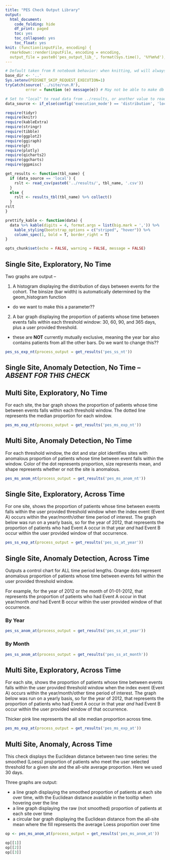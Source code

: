 ```yaml
---
title: "PES Check Output Library"
output:
  html_document:
    code_folding: hide
    df_print: paged
    toc: yes
    toc_collapsed: yes
    toc_float: yes
knit: (function(inputFile, encoding) {
  rmarkdown::render(inputFile, encoding = encoding, 
  output_file = paste0('pes_output_lib_', format(Sys.time(), '%Y%m%d'), '.html') )}) 
---
```


```r
# Default taken from R notebook behavior: when knitting, wd will always be location of notebook
base_dir <- '..'
Sys.setenv(PEDSNET_SKIP_REQUEST_EXECUTION=1)
tryCatch(source('../site/run.R'),
         error = function (e) message(e)) # May not be able to make db connection

# Set to "local" to read data from ../results, or another value to read from db
data_source <- if_else(config('execution_mode') == 'distribution', 'local', 'not_local')

require(tidyr)
require(knitr)
require(kableExtra)
require(stringr)
require(tibble)
require(ggplot2)
require(ggiraph)
require(gt)
require(plotly)
require(qicharts2)
require(ggcharts)
require(ggpmisc)

get_results <- function(tbl_name) {
  if (data_source == 'local') {
    rslt <- read_csv(paste0('../results/', tbl_name, '.csv'))
  }
  else {
    rslt <- results_tbl(tbl_name) %>% collect()
  }
rslt
}

prettify_kable <- function(data) {
  data %>% kable(digits = 4, format.args = list(big.mark = ',')) %>%
    kable_styling(bootstrap_options = c("striped", "hover")) %>%
    column_spec(1, bold = T, border_right = T)
}

opts_chunk$set(echo = FALSE, warning = FALSE, message = FALSE)

```

## Single Site, Exploratory, No Time

Two graphs are output -- 

1. A histogram displaying the distribution of days between events for the cohort. The binsize (bar width) is automatically determined by the geom_histogram function
  - do we want to make this a parameter??
2. A bar graph displaying the proportion of patients whose time between events falls within each threshold window: 30, 60, 90, and 365 days, plus a user provided threshold.
  - these are **NOT** currently mutually exclusive, meaning the year bar also contains patients from all the other bars. Do we want to change this??

```r

pes_ss_exp_nt(process_output = get_results('pes_ss_nt'))

```

## Single Site, Anomaly Detection, No Time -- *ABSENT FOR THIS CHECK*

## Multi Site, Exploratory, No Time

For each site, the bar graph shows the proportion of patients whose time between events falls within each threshold window. The dotted line represents the median proportion for each window.

```r

pes_ms_exp_nt(process_output = get_results('pes_ms_exp_nt'))

```

## Multi Site, Anomaly Detection, No Time

For each threshold window, the dot and star plot identifies sites with anomalous proportion of patients whose time between event falls within the window. Color of the dot represents proportion, size represents mean, and shape represents whether or not the site is anomalous.

```r

pes_ms_anom_nt(process_output = get_results('pes_ms_anom_nt'))

```

## Single Site, Exploratory, Across Time

For one site, shows the proportion of patients whose time between events falls within the user provided threshold window when the index event (Event A) occurs within the year/month/other time period of interest. The graph below was run on a yearly basis, so for the year of 2012, that represents the proportion of patients who had Event A occur in that year *and* had Event B occur within the user provided window of that occurrence.

```r

pes_ss_exp_at(process_output = get_results('pes_ss_at_year'))

```

## Single Site, Anomaly Detection, Across Time

Outputs a control chart for ALL time period lengths. Orange dots represent anomalous proportion of patients whose time between events fell within the user provided threshold window.

For example, for the year of 2012 or the month of 01-01-2012, that represents the proportion of patients who had Event A occur in that year/month *and* had Event B occur within the user provided window of that occurrence.

### By Year
```r

pes_ss_anom_at(process_output = get_results('pes_ss_at_year'))

```

### By Month
```r

pes_ss_anom_at(process_output = get_results('pes_ss_at_month'))

```

## Multi Site, Exploratory, Across Time

For each site, shows the proportion of patients whose time between events falls within the user provided threshold window when the index event (Event A) occurs within the year/month/other time period of interest. The graph below was run on a yearly basis, so for the year of 2012, that represents the proportion of patients who had Event A occur in that year *and* had Event B occur within the user provided window of that occurrence.

Thicker pink line represents the all site median proportion across time.

```r

pes_ms_exp_at(process_output = get_results('pes_ms_exp_at'))

```

## Multi Site, Anomaly, Across Time

This check displays the Euclidean distance between two time series: the smoothed (Loess) proportion of patients who meet the user selected threshold for a given site and the all-site average proportion. Here we used 30 days.

Three graphs are output:

  * a line graph displaying the smoothed proportion of patients at each site over time, with the Euclidean distance available in the tooltip when hovering over the line
  * a line graph displaying the raw (not smoothed) proportion of patients at each site over time
  * a circular bar graph displaying the Euclidean distance from the all-site mean where the fill represents the average Loess proportion over time

```r

op <- pes_ms_anom_at(process_output = get_results('pes_ms_anom_at'))

op[[1]]
op[[2]]
op[[3]]

```
